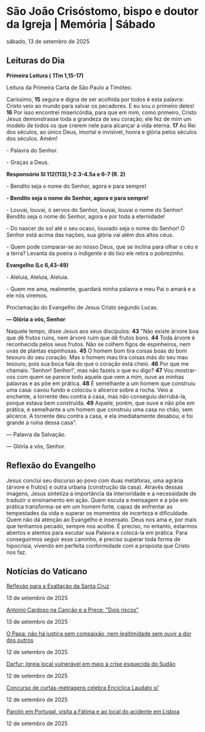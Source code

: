 
# São João Crisóstomo, bispo e doutor da Igreja | Memória | Sábado

sábado, 13 de setembro de 2025

## Leituras do Dia

**Primeira Leitura (** **1Tm 1,15-17)**

Leitura da Primeira Carta de São Paulo a Timóteo.

Caríssimo, **15** segura e digna de ser acolhida por todos é esta palavra: Cristo veio ao mundo para salvar os pecadores. E eu sou o primeiro deles! **16** Por isso encontrei misericórdia, para que em mim, como primeiro, Cristo Jesus demonstrasse toda a grandeza de seu coração; ele fez de mim um modelo de todos os que crerem nele para alcançar a vida eterna. **17** Ao Rei dos séculos, ao único Deus, imortal e invisível, honra e glória pelos séculos dos séculos. Amém!

\- Palavra do Senhor.

\- Graças a Deus.

**Responsório Sl 112(113),1-2.3-4.5a e 6-7 (R. 2)**

\- Bendito seja o nome do Senhor, agora e para sempre!

**\- Bendito seja o nome do Senhor, agora e para sempre!**

\- Louvai, louvai, ó servos do Senhor, louvai, louvai o nome do Senhor! Bendito seja o nome do Senhor, agora e por toda a eternidade! 

\- Do nascer do sol até o seu ocaso, louvado seja o nome do Senhor! O Senhor está acima das nações, sua glória vai além dos altos céus.

\- Quem pode comparar-se ao nosso Deus, que se inclina para olhar o céu e a terra? Levanta da poeira o indigente e do lixo ele retira o pobrezinho. 

**Evangelho (Lc 6,43-49)**

\- Aleluia, Aleluia, Aleluia.

\- Quem me ama, realmente, guardará minha palavra e meu Pai o amará e a ele nós viremos.

Proclamação do Evangelho de Jesus Cristo segundo Lucas.

**— Glória a vós, Senhor**

Naquele tempo, disse Jesus aos seus discípulos: **43** "Não existe árvore boa que dê frutos ruins, nem árvore ruim que dê frutos bons. **44** Toda árvore é reconhecida pelos seus frutos. Não se colhem figos de espinheiros, nem uvas de plantas espinhosas. **45** O homem bom tira coisas boas do bom tesouro do seu coração. Mas o homem mau tira coisas más do seu mau tesouro, pois sua boca fala do que o coração está cheio. **46** Por que me chamais: 'Senhor! Senhor!', mas não fazeis o que eu digo? **47** Vou mostrar-vos com quem se parece todo aquele que vem a mim, ouve as minhas palavras e as põe em prática. **48** É semelhante a um homem que construiu uma casa: cavou fundo e colocou o alicerce sobre a rocha. Veio a enchente, a torrente deu contra a casa, mas não conseguiu derrubá-la, porque estava bem construída. **49** Aquele, porém, que ouve e não põe em prática, é semelhante a um homem que construiu uma casa no chão, sem alicerce. A torrente deu contra a casa, e ela imediatamente desabou; e foi grande a ruína dessa casa".

 — Palavra da Salvação.

 — Glória a vós, Senhor.

## Reflexão do Evangelho

 Jesus conclui seu discurso ao povo com duas metáforas, uma agrária (árvore e frutos) e outra urbana (construção da casa). Através dessas imagens, Jesus sintetiza a importância da interioridade e a necessidade de traduzir o ensinamento em ação. Quem escuta a mensagem e a põe em prática transforma-se em um homem forte, capaz de enfrentar as tempestades da vida e superar os momentos de incerteza e dificuldade. Quem não dá atenção ao Evangelho é insensato. Deus nos ama e, por mais que tenhamos pecado, sempre nos acolhe. É preciso, no entanto, estarmos abertos e atentos para escutar sua Palavra e colocá-la em prática. Para conseguirmos seguir esse caminho, é preciso superar toda forma de hipocrisia, vivendo em perfeita conformidade com a proposta que Cristo nos faz.

## Notícias do Vaticano

[Reflexão para a Exaltação da Santa Cruz](https://www.vaticannews.va/pt/igreja/news/2025-09/reflexao-para-exaltacao-santa-cruz.html) 

13 de setembro de 2025

[Antonio Cardoso na Canção e a Prece: "Dois riscos"](https://www.vaticannews.va/pt/igreja/news/2025-09/antonio-cardoso-cancao-prece-dois-riscos.html) 

13 de setembro de 2025

[O Papa: não há justiça sem compaixão, nem legitimidade sem ouvir a dor dos outros](https://www.vaticannews.va/pt/papa/news/2025-09/mensagem-video-papa-leao-lampedusa-gestos-acolhimento.html) 

12 de setembro de 2025

[Darfur: Igreja local vulnerável em meio à crise esquecida do Sudão](https://www.vaticannews.va/pt/igreja/news/2025-09/entrevista-caritas-cibambo-sudao.html) 

12 de setembro de 2025

[Concurso de curtas-metragens celebra Encíclica Laudato si’](https://www.vaticannews.va/pt/mundo/news/2025-09/concurso-curtas-laudato-si.html) 

12 de setembro de 2025

[Parolin em Portugal, visita a Fátima e ao local do acidente em Lisboa](https://www.vaticannews.va/pt/papa/news/2025-09/parolin-viagem-portugal-visita-santuario-fatima.html) 

12 de setembro de 2025